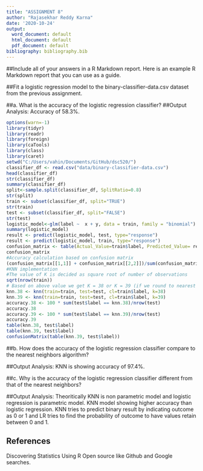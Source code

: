 ```yaml
---
title: "ASSIGNMENT 8"
author: "Rajasekhar Reddy Karna"
date: '2020-10-24'
output:
  word_document: default
  html_document: default
  pdf_document: default
bibliography: bibliography.bib
---
```

##Include all of your answers in a R Markdown report. Here is an example R Markdown report that you can use as a guide.

##Fit a logistic regression model to the binary-classifier-data.csv dataset from the previous assignment.

##a. What is the accuracy of the logistic regression classifier?
##Output Analysis: Accuracy of 58.3%.

```r
options(warn=-1)
library(tidyr)
library(readr)
library(foreign)
library(caTools)
library(class)
library(caret)
setwd("C:/Users/vahin/Documents/GitHub/dsc520/")
classifier_df <- read.csv("data/binary-classifier-data.csv")
head(classifier_df)
str(classifier_df)
summary(classifier_df)
split<-sample.split(classifier_df, SplitRatio=0.8)
str(split)
train <- subset(classifier_df, split="TRUE")
str(train)
test <- subset(classifier_df, split="FALSE")
str(test)
logistic_model<-glm(label ~  x + y, data = train, family = "binomial")
summary(logistic_model)
result <- predict(logistic_model, test, type="response")
result <- predict(logistic_model, train, type="response")
confusion_matrix <- table(Actual_Value=train$label, Predicted_Value= result >0.5)
confusion_matrix
#Accuracy calculation based on confusion matrix
(confusion_matrix[[1,1]] + confusion_matrix[[2,2]])/sum(confusion_matrix)
#KNN implementation
#The value of K is decided as square root of number of observations 
sqrt(nrow(train))
# Based on above value we get K = 38 or K = 39 (if we round to nearest integer)
knn.38 <- knn(train=train, test=test, cl=train$label, k=38)
knn.39 <- knn(train=train, test=test, cl=train$label, k=39)
accuracy.38 <- 100 * sum(test$label == knn.38)/nrow(test)
accuracy.38
accuracy.39 <- 100 * sum(test$label == knn.39)/nrow(test)
accuracy.39
table(knn.38, test$label)
table(knn.39, test$label)
confusionMatrix(table(knn.39, test$label))
```

##b. How does the accuracy of the logistic regression classifier compare to the nearest neighbors algorithm?

##Output Analysis: KNN is showing accuracy of 97.4%.


##c. Why is the accuracy of the logistic regression classifier different from that of the nearest neighbors?

##Output Analysis: Theoritically KNN is non parametric model and logistic regression is parametric model. KNN model showing higher accuracy than logistic regression. KNN tries to predict binary result by indicating outcome as 0 or 1 and LR tries to find the probability of outcome to have values retain between 0 and 1.  



## References
Discovering Statistics Using R
Open source like Github and Google searches.